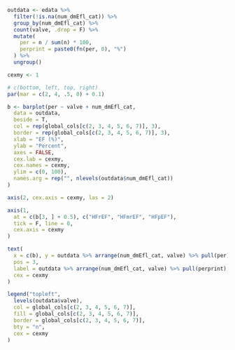 ```r

outdata <- edata %>%
  filter(!is.na(num_dmEfl_cat)) %>%
  group_by(num_dmEfl_cat) %>%
  count(valve, .drop = F) %>%
  mutate(
    per = n / sum(n) * 100,
    perprint = paste0(fn(per, 0), "%")
  ) %>%
  ungroup()

cexmy <- 1

# c(bottom, left, top, right)
par(mar = c(2, 4, .5, 0) + 0.1)

b <- barplot(per ~ valve + num_dmEfl_cat,
  data = outdata,
  beside = T,
  col = rep(global_cols[c(2, 3, 4, 5, 6, 7)], 3),
  border = rep(global_cols[c(2, 3, 4, 5, 6, 7)], 3),
  xlab = "EF (%)",
  ylab = "Percent",
  axes = FALSE,
  cex.lab = cexmy,
  cex.names = cexmy,
  ylim = c(0, 100),
  names.arg = rep("", nlevels(outdata$num_dmEfl_cat))
)

axis(2, cex.axis = cexmy, las = 2)

axis(1,
  at = c(b[3, ] + 0.5), c("HFrEF", "HFmrEF", "HFpEF"),
  tick = F, line = 0,
  cex.axis = cexmy
)

text(
  x = c(b), y = outdata %>% arrange(num_dmEfl_cat, valve) %>% pull(per),
  pos = 3,
  label = outdata %>% arrange(num_dmEfl_cat, valve) %>% pull(perprint),
  cex = cexmy
)

legend("topleft",
  levels(outdata$valve),
  col = global_cols[c(2, 3, 4, 5, 6, 7)],
  fill = global_cols[c(2, 3, 4, 5, 6, 7)],
  border = global_cols[c(2, 3, 4, 5, 6, 7)],
  bty = "n",
  cex = cexmy
)
```
